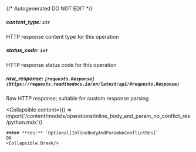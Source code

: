 {/* Autogenerated DO NOT EDIT  */}

##### **content_type:** `str`
HTTP response content type for this operation

##### **status_code:** `int`
HTTP response status code for this operation

##### **raw_response:** `[requests.Response](https://requests.readthedocs.io/en/latest/api/#requests.Response)`
Raw HTTP response; suitable for custom response parsing

<Collapsible
    content={() => import('/content/models/operations/inline_body_and_param_no_conflict_res/python.mdx')}
>
    ##### **res:** `Optional[InlineBodyAndParamNoConflictRes]`
    OK
    <Collapsible.Break/>
</Collapsible>

